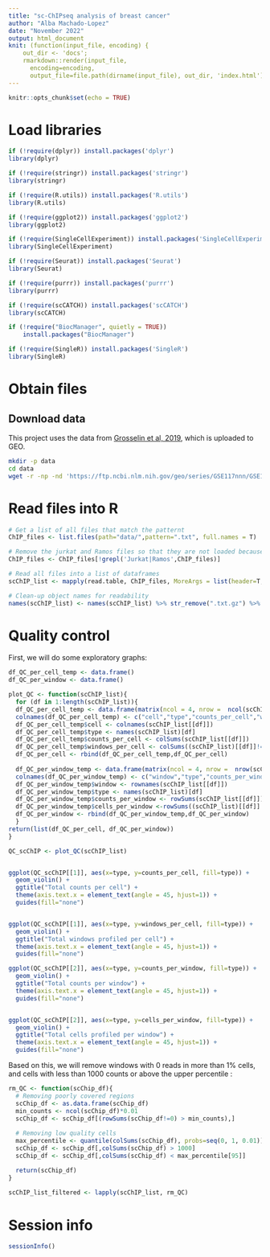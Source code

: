 ```yaml
---
title: "sc-ChIPseq analysis of breast cancer"
author: "Alba Machado-Lopez"
date: "November 2022"
output: html_document
knit: (function(input_file, encoding) {
    out_dir <- 'docs';
    rmarkdown::render(input_file,
      encoding=encoding,
      output_file=file.path(dirname(input_file), out_dir, 'index.html'))})
---
```


```r
knitr::opts_chunk$set(echo = TRUE)
```

# Load libraries

```r

if (!require(dplyr)) install.packages('dplyr')
library(dplyr)

if (!require(stringr)) install.packages('stringr')
library(stringr)

if (!require(R.utils)) install.packages('R.utils')
library(R.utils)

if (!require(ggplot2)) install.packages('ggplot2')
library(ggplot2)

if (!require(SingleCellExperiment)) install.packages('SingleCellExperiment')
library(SingleCellExperiment)

if (!require(Seurat)) install.packages('Seurat')
library(Seurat)

if (!require(purrr)) install.packages('purrr')
library(purrr)

if (!require(scCATCH)) install.packages('scCATCH')
library(scCATCH)

if (!require("BiocManager", quietly = TRUE))
    install.packages("BiocManager")

if (!require(SingleR)) install.packages('SingleR')
library(SingleR)
```


# Obtain files

## Download data

This project uses the data from [Grosselin et al, 2019](https://pubmed.ncbi.nlm.nih.gov/31152164/9), which is uploaded to GEO.

```bash
mkdir -p data
cd data
wget -r -np -nd 'https://ftp.ncbi.nlm.nih.gov/geo/series/GSE117nnn/GSE117309/suppl/GSE117309_RAW.tar' -R "index.html*" # Omitting the index file
```

# Read files into R

```r
# Get a list of all files that match the patternt
ChIP_files <- list.files(path="data/",pattern=".txt", full.names = T) 

# Remove the jurkat and Ramos files so that they are not loaded because they are not relevant to the study
ChIP_files <- ChIP_files[!grepl('Jurkat|Ramos',ChIP_files)]

# Read all files into a list of dataframes
scChIP_list <- mapply(read.table, ChIP_files, MoreArgs = list(header=T, row.names=1))

# Clean-up object names for readability
names(scChIP_list) <- names(scChIP_list) %>% str_remove(".txt.gz") %>% gsub("data/GSM32908.._CountTable_","",.)
```

# Quality control

First, we will do some exploratory graphs:

```r
df_QC_per_cell_temp <- data.frame()
df_QC_per_window <- data.frame()

plot_QC <- function(scChIP_list){
  for (df in 1:length(scChIP_list)){
  df_QC_per_cell_temp <- data.frame(matrix(ncol = 4, nrow =  ncol(scChIP_list[[df]])))
  colnames(df_QC_per_cell_temp) <- c("cell","type","counts_per_cell","windows_per_cell")
  df_QC_per_cell_temp$cell <- colnames(scChIP_list[[df]])
  df_QC_per_cell_temp$type <- names(scChIP_list)[df]
  df_QC_per_cell_temp$counts_per_cell <- colSums(scChIP_list[[df]])
  df_QC_per_cell_temp$windows_per_cell <- colSums((scChIP_list)[[df]]!=0)
  df_QC_per_cell <- rbind(df_QC_per_cell_temp,df_QC_per_cell)
  
  df_QC_per_window_temp <- data.frame(matrix(ncol = 4, nrow =  nrow(scChIP_list[[df]])))
  colnames(df_QC_per_window_temp) <- c("window","type","counts_per_window","cells_per_window")
  df_QC_per_window_temp$window <- rownames(scChIP_list[[df]])
  df_QC_per_window_temp$type <- names(scChIP_list)[df]
  df_QC_per_window_temp$counts_per_window <- rowSums(scChIP_list[[df]])
  df_QC_per_window_temp$cells_per_window <-rowSums((scChIP_list)[[df]]!=0)
  df_QC_per_window <- rbind(df_QC_per_window_temp,df_QC_per_window)
  }
return(list(df_QC_per_cell, df_QC_per_window))
}

QC_scChIP <- plot_QC(scChIP_list)


ggplot(QC_scChIP[[1]], aes(x=type, y=counts_per_cell, fill=type)) + 
  geom_violin() + 
  ggtitle("Total counts per cell") +
  theme(axis.text.x = element_text(angle = 45, hjust=1)) + 
  guides(fill="none")


ggplot(QC_scChIP[[1]], aes(x=type, y=windows_per_cell, fill=type)) + 
  geom_violin() + 
  ggtitle("Total windows profiled per cell") +
  theme(axis.text.x = element_text(angle = 45, hjust=1)) + 
  guides(fill="none")

ggplot(QC_scChIP[[2]], aes(x=type, y=counts_per_window, fill=type)) + 
  geom_violin() + 
  ggtitle("Total counts per window") +
  theme(axis.text.x = element_text(angle = 45, hjust=1)) + 
  guides(fill="none")


ggplot(QC_scChIP[[2]], aes(x=type, y=cells_per_window, fill=type)) + 
  geom_violin() + 
  ggtitle("Total cells profiled per window") +
  theme(axis.text.x = element_text(angle = 45, hjust=1)) + 
  guides(fill="none")
```

Based on this, we will remove windows with 0 reads in more than 1% cells, and cells with less than 1000 counts or above the upper percentile :

```r
rm_QC <- function(scChip_df){
  # Removing poorly covered regions
  scChip_df <- as.data.frame(scChip_df)
  min_counts <- ncol(scChip_df)*0.01
  scChip_df <- scChip_df[(rowSums(scChip_df!=0) > min_counts),] 
  
  # Removing low quality cells
  max_percentile <- quantile(colSums(scChip_df), probs=seq(0, 1, 0.01))
  scChip_df <- scChip_df[,colSums(scChip_df) > 1000] 
  scChip_df <- scChip_df[,colSums(scChip_df) < max_percentile[95]] 

  return(scChip_df)
}
 
scChIP_list_filtered <- lapply(scChIP_list, rm_QC)
```

# Session info

```r
sessionInfo()
```

